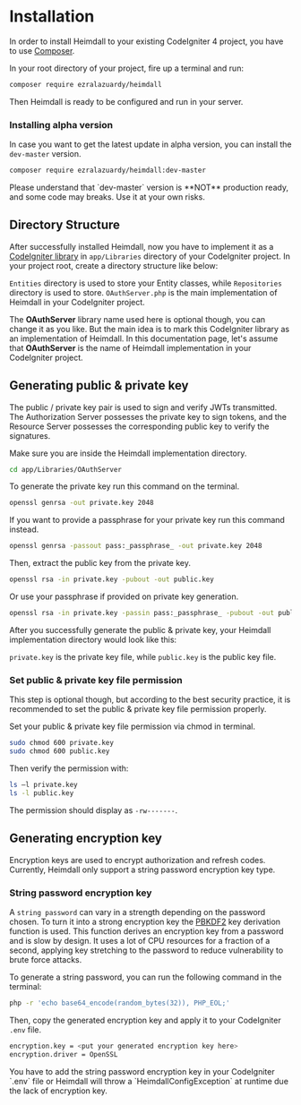 
# Installation

In order to install Heimdall to your existing CodeIgniter 4 project, you have to use [Composer](https://getcomposer.org/).

In your root directory of your project, fire up a terminal and run:

```bash copy
composer require ezralazuardy/heimdall
```

Then Heimdall is ready to be configured and run in your server.

### Installing alpha version

In case you want to get the latest update in alpha version, you can install the `dev-master` version.

```bash copy
composer require ezralazuardy/heimdall:dev-master
```

<Callout type="warning">
  Please understand that `dev-master` version is **NOT** production ready, and some code may breaks.
  Use it at your own risks.
</Callout>

## Directory Structure

After successfully installed Heimdall, now you have to implement it as a [CodeIgniter library](https://codeigniter.com/user_guide/general/modules.html#libraries)
in `app/Libraries` directory of your CodeIgniter project. In your project root, create a directory
structure like below:

<FileTree>
  <FileTree.Folder name="app" defaultOpen>
    <FileTree.Folder name="Libraries" defaultOpen>
      <FileTree.Folder name="OAuthServer" defaultOpen>
        <FileTree.Folder name="Entities">
          <FileTree.File name="AccessTokenEntity.php" />
          <FileTree.File name="AuthCodeEntity.php" />
          <FileTree.File name="ClientEntity.php" />
          <FileTree.File name="RefreshTokenEntity.php" />
          <FileTree.File name="ScopeEntity.php" />
          <FileTree.File name="UserEntity.php" />
        </FileTree.Folder>
        <FileTree.Folder name="Repositories">
          <FileTree.File name="AccessTokenRepository.php" />
          <FileTree.File name="AuthCodeRepository.php" />
          <FileTree.File name="ClientRepository.php" />
          <FileTree.File name="RefreshTokenRepository.php" />
          <FileTree.File name="ScopeRepository.php" />
        </FileTree.Folder>
        <FileTree.File name="OAuthServer.php" />
      </FileTree.Folder>
    </FileTree.Folder>
  </FileTree.Folder>
</FileTree>

`Entities` directory is used to store your Entity classes, while `Repositories` directory is used to store. `OAuthServer.php` is the main implementation of Heimdall in your CodeIgniter project.

The **OAuthServer** library name used here is optional though, you can change it as you like. But the
main idea is to mark this CodeIgniter library as an implementation of Heimdall. In this documentation page,
let's assume that **OAuthServer** is the name of Heimdall implementation in your CodeIgniter project.

## Generating public & private key

The public / private key pair is used to sign and verify JWTs transmitted. The Authorization Server possesses
the private key to sign tokens, and the Resource Server possesses the corresponding public key to verify the
signatures.

Make sure you are inside the Heimdall implementation directory.

```bash copy
cd app/Libraries/OAuthServer
```

To generate the private key run this command on the terminal.

```bash copy
openssl genrsa -out private.key 2048
```

If you want to provide a passphrase for your private key run this command instead.

```bash copy
openssl genrsa -passout pass:_passphrase_ -out private.key 2048
```

Then, extract the public key from the private key.

```bash copy
openssl rsa -in private.key -pubout -out public.key
```

Or use your passphrase if provided on private key generation.

```bash copy
openssl rsa -in private.key -passin pass:_passphrase_ -pubout -out public.key
```

After you successfully generate the public & private key, your Heimdall implementation directory
would look like this:

<FileTree>
  <FileTree.Folder name="app" defaultOpen>
    <FileTree.Folder name="Libraries" defaultOpen>
      <FileTree.Folder name="OAuthServer" defaultOpen>
        <FileTree.Folder name="Entities">
          <FileTree.File name="AccessTokenEntity.php" />
          <FileTree.File name="AuthCodeEntity.php" />
          <FileTree.File name="ClientEntity.php" />
          <FileTree.File name="RefreshTokenEntity.php" />
          <FileTree.File name="ScopeEntity.php" />
          <FileTree.File name="UserEntity.php" />
        </FileTree.Folder>
        <FileTree.Folder name="Repositories">
          <FileTree.File name="AccessTokenRepository.php" />
          <FileTree.File name="AuthCodeRepository.php" />
          <FileTree.File name="ClientRepository.php" />
          <FileTree.File name="RefreshTokenRepository.php" />
          <FileTree.File name="ScopeRepository.php" />
        </FileTree.Folder>
        <FileTree.File name="OAuthServer.php" />
        <FileTree.File name="private.key" />
        <FileTree.File name="public.key" />
      </FileTree.Folder>
    </FileTree.Folder>
  </FileTree.Folder>
</FileTree>

`private.key` is the private key file, while `public.key` is the public key file.

### Set public & private key file permission

This step is optional though, but according to the best security practice, it is recommended to set the public
& private key file permission properly.

Set your public & private key file permission via chmod in terminal.

```bash copy
sudo chmod 600 private.key
sudo chmod 600 public.key
```

Then verify the permission with:

```bash copy
ls –l private.key
ls -l public.key
```

The permission should display as `-rw-------`.

## Generating encryption key

Encryption keys are used to encrypt authorization and refresh codes. Currently, Heimdall only support
a string password encryption key type.

### String password encryption key

A `string password` can vary in a strength depending on the password chosen. To turn it into a strong encryption
key the [PBKDF2](https://en.wikipedia.org/wiki/PBKDF2) key derivation function is used. This function derives
an encryption key from a password and is slow by design. It uses a lot of CPU resources for a fraction of a second,
applying key stretching to the password to reduce vulnerability to brute force attacks.

To generate a string password, you can run the following command in the terminal:

```bash copy
php -r 'echo base64_encode(random_bytes(32)), PHP_EOL;'
```

Then, copy the generated encryption key and apply it to your CodeIgniter `.env` file.

```bash copy
encryption.key = <put your generated encryption key here>
encryption.driver = OpenSSL
```

<Callout type="warning">
  You have to add the string password encryption key in your CodeIgniter `.env` file or Heimdall will throw a
  `HeimdallConfigException` at runtime due the lack of encryption key.
</Callout>
